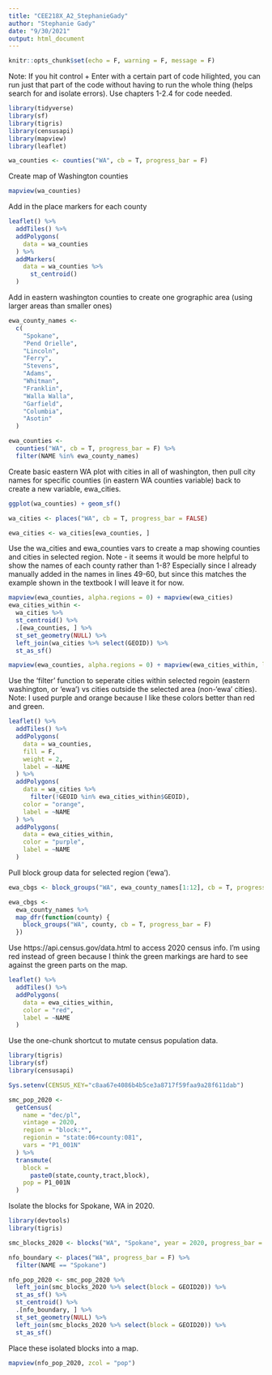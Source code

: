 ```yaml
---
title: "CEE218X_A2_StephanieGady"
author: "Stephanie Gady"
date: "9/30/2021"
output: html_document
---
```


```r
knitr::opts_chunk$set(echo = F, warning = F, message = F)
```
Note: If you hit control + Enter with a certain part of code hilighted, you can run just that part of the code without having to run the whole thing (helps search for and isolate errors). Use chapters 1-2.4 for code needed. 

```r
library(tidyverse)
library(sf)
library(tigris)
library(censusapi)
library(mapview)
library(leaflet)
```

```r
wa_counties <- counties("WA", cb = T, progress_bar = F)
```

Create map of Washington counties
```r
mapview(wa_counties)
```

Add in the place markers for each county
```r

leaflet() %>% 
  addTiles() %>% 
  addPolygons(
    data = wa_counties
  ) %>%
  addMarkers(
    data = wa_counties %>% 
      st_centroid()
  )

```

Add in eastern washington counties to create one grographic area (using larger areas than smaller ones)
```r
ewa_county_names <- 
  c(
    "Spokane",
    "Pend Orielle",
    "Lincoln",
    "Ferry",
    "Stevens",
    "Adams",
    "Whitman",
    "Franklin",
    "Walla Walla",
    "Garfield",
    "Columbia",
    "Asotin"
  )

ewa_counties <-
  counties("WA", cb = T, progress_bar = F) %>%
  filter(NAME %in% ewa_county_names)
```

Create basic eastern WA plot with cities in all of washington, then pull city names for specific counties (in eastern WA counties variable) back to create a new variable, ewa_cities.
```r
ggplot(wa_counties) + geom_sf()

wa_cities <- places("WA", cb = T, progress_bar = FALSE)

ewa_cities <- wa_cities[ewa_counties, ]
```
Use the wa_cities and ewa_counties vars to create a map showing counties and cities in selected region. Note - it seems it would be more helpful to show the names of each county rather than 1-8? Especially since I already manually added in the names in lines 49-60, but since this matches the example shown in the textbook I will leave it for now.
```r

mapview(ewa_counties, alpha.regions = 0) + mapview(ewa_cities)
ewa_cities_within <-
  wa_cities %>% 
  st_centroid() %>% 
  .[ewa_counties, ] %>% 
  st_set_geometry(NULL) %>% 
  left_join(wa_cities %>% select(GEOID)) %>% 
  st_as_sf()

mapview(ewa_counties, alpha.regions = 0) + mapview(ewa_cities_within, label = "NAME")
```

Use the 'filter' function to seperate cities within selected regoin (eastern washington, or 'ewa') vs cities outside the selected area (non-'ewa' cities). Note: I used purple and orange because I like these colors better than red and green. 
```r
leaflet() %>% 
  addTiles() %>% 
  addPolygons(
    data = wa_counties,
    fill = F,
    weight = 2,
    label = ~NAME
  ) %>%
  addPolygons(
    data = wa_cities %>% 
      filter(!GEOID %in% ewa_cities_within$GEOID),
    color = "orange",
    label = ~NAME
  ) %>% 
  addPolygons(
    data = ewa_cities_within,
    color = "purple",
    label = ~NAME
  )
```

Pull block group data for selected region ('ewa').
```r
ewa_cbgs <- block_groups("WA", ewa_county_names[1:12], cb = T, progress_bar = F)

ewa_cbgs <- 
  ewa_county_names %>% 
  map_dfr(function(county) {
    block_groups("WA", county, cb = T, progress_bar = F)
  })
```

Use https://api.census.gov/data.html to access 2020 census info. I'm using red instead of green because I think the green markings are hard to see against the green parts on the map. 
```r

leaflet() %>% 
  addTiles() %>% 
  addPolygons(
    data = ewa_cities_within,
    color = "red",
    label = ~NAME
  )
```

Use the one-chunk shortcut to mutate census population data.
```r

library(tigris)
library(sf)
library(censusapi)

Sys.setenv(CENSUS_KEY="c8aa67e4086b4b5ce3a8717f59faa9a28f611dab")

smc_pop_2020 <-
  getCensus(
    name = "dec/pl",
    vintage = 2020,
    region = "block:*", 
    regionin = "state:06+county:081",
    vars = "P1_001N"
  ) %>% 
  transmute(
    block =
      paste0(state,county,tract,block),
    pop = P1_001N
  )

```

Isolate the blocks for Spokane, WA in 2020.
``` r

library(devtools)
library(tigris)

smc_blocks_2020 <- blocks("WA", "Spokane", year = 2020, progress_bar = F)

nfo_boundary <- places("WA", progress_bar = F) %>% 
  filter(NAME == "Spokane")

nfo_pop_2020 <- smc_pop_2020 %>% 
  left_join(smc_blocks_2020 %>% select(block = GEOID20)) %>% 
  st_as_sf() %>% 
  st_centroid() %>% 
  .[nfo_boundary, ] %>% 
  st_set_geometry(NULL) %>% 
  left_join(smc_blocks_2020 %>% select(block = GEOID20)) %>% 
  st_as_sf()

```

Place these isolated blocks into a map. 
```r

mapview(nfo_pop_2020, zcol = "pop")

```